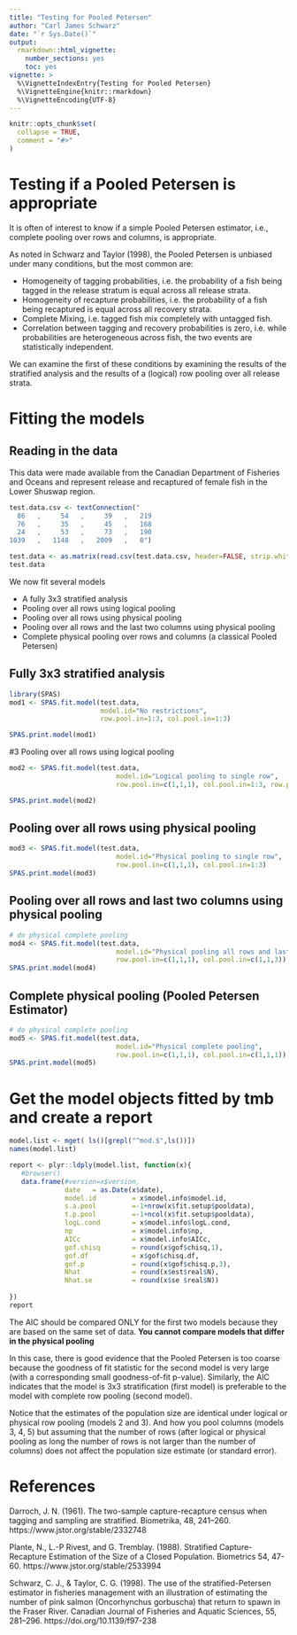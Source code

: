 ```yaml
---
title: "Testing for Pooled Petersen"
author: "Carl James Schwarz"
date: "`r Sys.Date()`"
output:
  rmarkdown::html_vignette:
    number_sections: yes
    toc: yes
vignette: >
  %\VignetteIndexEntry{Testing for Pooled Petersen} 
  %\VignetteEngine{knitr::rmarkdown} 
  %\VignetteEncoding{UTF-8}
---
```


```r
knitr::opts_chunk$set(
  collapse = TRUE,
  comment = "#>"
)
```

# Testing if a Pooled Petersen is appropriate

It is often of interest to know if a simple Pooled Petersen estimator, i.e., complete
pooling over rows and columns,
is appropriate.

As noted in Schwarz and Taylor (1998), the Pooled Petersen is unbiased 
under many conditions, but the most common are:

* Homogeneity of tagging probabilities, i.e. the probability of a fish being tagged in the release stratum is equal across all release strata.
* Homogeneity of recapture probabilities, i.e. the probability of a fish being 
recaptured is equal across all recovery strata.
* Complete Mixing, i.e. tagged fish mix completely with untagged fish.
* Correlation between tagging and recovery probabilities is zero, i.e. while
probabilities are heterogeneous across fish, the two events are statistically 
independent.

We can examine the first of these conditions by examining the results of the
stratified analysis and the results of a (logical) row pooling over all release
strata.

# Fitting the models

## Reading in the data
This data were made available from the Canadian Department of
Fisheries and Oceans and represent release and recaptured
of female fish in the Lower Shuswap region.

```r

test.data.csv <- textConnection("
  86   ,     54   ,     39   ,   219
  76   ,     35   ,     45   ,   168
  24   ,     53   ,     73   ,   190
1039   ,   1148   ,   2009   ,   0")

test.data <- as.matrix(read.csv(test.data.csv, header=FALSE, strip.white=TRUE))
test.data
```

We now fit several models

* A fully 3x3 stratified analysis
* Pooling over all rows using logical pooling
* Pooling over all rows using physical pooling
* Pooling over all rows and the last two columns using physical pooling
* Complete physical pooling over rows and columns (a classical Pooled Petersen)

## Fully 3x3 stratified analysis
```r
library(SPAS)
mod1 <- SPAS.fit.model(test.data,
                       model.id="No restrictions",
                       row.pool.in=1:3, col.pool.in=1:3)

SPAS.print.model(mod1)
```

#3 Pooling over all rows using logical pooling
```r
mod2 <- SPAS.fit.model(test.data,
                           model.id="Logical pooling to single row",
                           row.pool.in=c(1,1,1), col.pool.in=1:3, row.physical.pool=FALSE)

SPAS.print.model(mod2)
```

## Pooling over all rows using physical pooling
```r
mod3 <- SPAS.fit.model(test.data,
                           model.id="Physical pooling to single row",
                           row.pool.in=c(1,1,1), col.pool.in=1:3)
SPAS.print.model(mod3)
```

## Pooling over all rows and last two columns using physical pooling
```r
# do physical complete pooling 
mod4 <- SPAS.fit.model(test.data,
                           model.id="Physical pooling all rows and last two colum ns",
                           row.pool.in=c(1,1,1), col.pool.in=c(1,1,3))
SPAS.print.model(mod4)
```

## Complete physical pooling (Pooled Petersen Estimator)

```r
# do physical complete pooling 
mod5 <- SPAS.fit.model(test.data,
                           model.id="Physical complete pooling",
                           row.pool.in=c(1,1,1), col.pool.in=c(1,1,1))
SPAS.print.model(mod5)
```


# Get the model objects fitted by tmb and create a report
```r
model.list <- mget( ls()[grepl("^mod.$",ls())])
names(model.list)

report <- plyr::ldply(model.list, function(x){
   #browser()
   data.frame(#version=x$version,
              date   = as.Date(x$date),
              model.id         = x$model.info$model.id,
              s.a.pool         =-1+nrow(x$fit.setup$pooldata),
              t.p.pool         =-1+ncol(x$fit.setup$pooldata),
              logL.cond        = x$model.info$logL.cond,
              np               = x$model.info$np,
              AICc             = x$model.info$AICc,
              gof.chisq        = round(x$gof$chisq,1),
              gof.df           = x$gof$chisq.df,
              gof.p            = round(x$gof$chisq.p,3),
              Nhat             = round(x$est$real$N),
              Nhat.se          = round(x$se $real$N))
  
})
report
```

The AIC should be compared ONLY for the first two models because they are based on the same set of data.
**You cannot compare models that differ in the physical pooling**

In this case, there is good evidence that the Pooled Petersen is too coarse because the goodness
of fit statistic  for the second model is very large (with a corresponding small goodness-of-fit p-value).
Similarly, the AIC indicates that the model is 3x3 stratification (first model) is preferable to the model with 
complete row pooling (second model).

Notice that the estimates of the population size are identical under logical or physical row pooling (models 2 and 3).
And how you pool columns (models 3, 4, 5) but assuming that the number of rows (after logical or physical pooling as long
the number of rows
is not larger than the number of columns) does not affect the population size estimate (or standard error).


# References
Darroch, J. N. (1961). The two-sample capture-recapture census when tagging and sampling are stratified. Biometrika, 48, 241–260.
https://www.jstor.org/stable/2332748

Plante, N., L.-P Rivest, and G. Tremblay. (1988). Stratified Capture-Recapture Estimation of the Size of a Closed Population. Biometrics 54, 47-60.
https://www.jstor.org/stable/2533994

Schwarz, C. J., & Taylor, C. G. (1998). The use of the stratified-Petersen estimator in fisheries management with an illustration of estimating the number of pink salmon (Oncorhynchus gorbuscha) that return to spawn in the Fraser River. Canadian Journal of Fisheries and Aquatic Sciences, 55, 281–296.
https://doi.org/10.1139/f97-238

